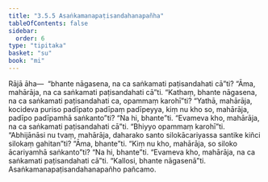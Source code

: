 ```yaml
---
title: "3.5.5 Asaṅkamanapaṭisandahanapañha"
tableOfContents: false
sidebar:
  order: 6
type: "tipitaka"
basket: "su"
book: "mi"
---
```



<DynamicBreadcrumb />

<Division number="77" book="mi">

<Paragraph number="372" book="mi">
Rājā āha—  “bhante nāgasena, na ca saṅkamati paṭisandahati cā”ti? “Āma, mahārāja, na ca saṅkamati paṭisandahati cā”ti. “Kathaṃ, bhante nāgasena, na ca saṅkamati paṭisandahati ca, opammaṃ karohī”ti? “Yathā, mahārāja, kocideva puriso padīpato padīpaṃ padīpeyya, kiṃ nu kho so, mahārāja, padīpo padīpamhā saṅkanto”ti? “Na hi, bhante”ti. “Evameva kho, mahārāja, na ca saṅkamati paṭisandahati cā”ti.
</Paragraph>

<Paragraph number="373" book="mi">
“Bhiyyo opammaṃ karohī”ti. “Abhijānāsi nu tvaṃ, mahārāja, daharako santo silokācariyassa santike kiñci silokaṃ gahitan”ti? “Āma, bhante”ti. “Kiṃ nu kho, mahārāja, so siloko ācariyamhā saṅkanto”ti? “Na hi, bhante”ti. “Evameva kho, mahārāja, na ca saṅkamati paṭisandahati cā”ti.
</Paragraph>

<Paragraph number="374" book="mi">
“Kallosi, bhante nāgasenā”ti.

</Paragraph>
</Division>

<Paragraph number="375" type="center" book="mi">
Asaṅkamanapaṭisandahanapañho pañcamo.
</Paragraph>